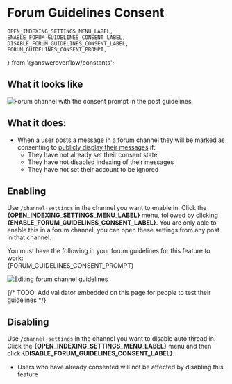 # Forum Guidelines Consent

	OPEN_INDEXING_SETTINGS_MENU_LABEL,
	ENABLE_FORUM_GUIDELINES_CONSENT_LABEL,
	DISABLE_FORUM_GUIDELINES_CONSENT_LABEL,
	FORUM_GUIDELINES_CONSENT_PROMPT,
} from '@answeroverflow/constants';

## What it looks like

![Forum channel with the consent prompt in the post guidelines](/forum-post-guidelines-consent.png)

## What it does:

- When a user posts a message in a forum channel they will be marked as consenting to [publicly display their messages](/user-settings/displaying-messages) if:
  - They have not already set their consent state
  - They have not disabled indexing of their messages
  - They have not set their account to be ignored

## Enabling

Use `/channel-settings` in the channel you want to enable in. Click the **{OPEN_INDEXING_SETTINGS_MENU_LABEL}** menu, followed by clicking **{ENABLE_FORUM_GUIDELINES_CONSENT_LABEL}**. You are only able to enable this in a forum channel, you can open these settings from any post in that channel.


<Callout type="error" emoji="❗">
	You must have the following in your forum guidelines for this feature to work:
	<br />
	{FORUM_GUIDELINES_CONSENT_PROMPT}
</Callout>

![Editing forum channel guidelines](/editing-forum-guidelines.png)

{/* TODO: Add validator embedded on this page for people to test their guidelines */}

## Disabling

Use `/channel-settings` in the channel you want to disable auto thread in. Click the **{OPEN_INDEXING_SETTINGS_MENU_LABEL}** menu and then click **{DISABLE_FORUM_GUIDELINES_CONSENT_LABEL}**.

- Users who have already consented will not be affected by disabling this feature
